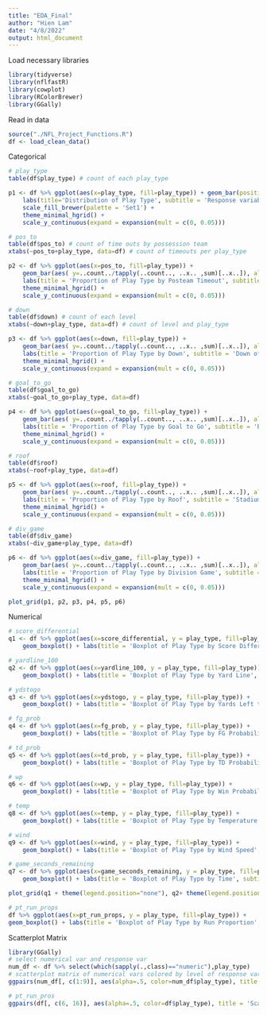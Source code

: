 ```yaml
---
title: "EDA_Final"
author: "Hien Lam"
date: "4/8/2022"
output: html_document
---
```

Load necessary libraries
```r
library(tidyverse)
library(nflfastR)
library(cowplot)
library(RColorBrewer)
library(GGally)
```
Read in data
```r
source("./NFL_Project_Functions.R")
df <- load_clean_data()
```
Categorical
```r
# play_type
table(df$play_type) # count of each play_type

p1 <- df %>% ggplot(aes(x=play_type, fill=play_type)) + geom_bar(position = 'dodge') + 
    labs(title='Distribution of Play Type', subtitle = 'Response variable', x='Play Type', y='Frequency', fill='Play Type') +
    scale_fill_brewer(palette = 'Set1') + 
    theme_minimal_hgrid() + 
    scale_y_continuous(expand = expansion(mult = c(0, 0.05)))

# pos_to
table(df$pos_to) # count of time outs by possession team
xtabs(~pos_to+play_type, data=df) # count of timeouts per play_type

p2 <- df %>% ggplot(aes(x=pos_to, fill=play_type)) + 
    geom_bar(aes( y=..count../tapply(..count.., ..x.. ,sum)[..x..]), alpha=1) + 
    labs(title = 'Proportion of Play Type by Posteam Timeout', subtitle = 'Number of timeouts retained by possession team', x='Timeout', y='Proportion', fill='Play Type') + scale_fill_brewer(palette = 'Set1') + 
    theme_minimal_hgrid() + 
    scale_y_continuous(expand = expansion(mult = c(0, 0.05)))

# down
table(df$down) # count of each level
xtabs(~down+play_type, data=df) # count of level and play_type

p3 <- df %>% ggplot(aes(x=down, fill=play_type)) + 
    geom_bar(aes( y=..count../tapply(..count.., ..x.. ,sum)[..x..]), alpha=1) + 
    labs(title = 'Proportion of Play Type by Down', subtitle = 'Down of the given play', x='Down', y='Proportion', fill='Play Type') + scale_fill_brewer(palette = 'Set1') + 
    theme_minimal_hgrid() + 
    scale_y_continuous(expand = expansion(mult = c(0, 0.05)))

# goal_to_go
table(df$goal_to_go)
xtabs(~goal_to_go+play_type, data=df)

p4 <- df %>% ggplot(aes(x=goal_to_go, fill=play_type)) + 
    geom_bar(aes( y=..count../tapply(..count.., ..x.. ,sum)[..x..]), alpha=1) + 
    labs(title = 'Proportion of Play Type by Goal to Go', subtitle = 'Binary indicator if the posteam is in a goal down situation', x='Goal to Go', y='Proportion', fill='Play Type') + scale_fill_brewer(palette = 'Set1') + 
    theme_minimal_hgrid() + 
    scale_y_continuous(expand = expansion(mult = c(0, 0.05)))

# roof
table(df$roof)
xtabs(~roof+play_type, data=df)

p5 <- df %>% ggplot(aes(x=roof, fill=play_type)) + 
    geom_bar(aes( y=..count../tapply(..count.., ..x.. ,sum)[..x..]), alpha=1) + 
    labs(title = 'Proportion of Play Type by Roof', subtitle = 'Stadium roof type: closed, dome, open, outdoors, retractable', x='Roof', y='Proportion', fill='Play Type') + scale_fill_brewer(palette = 'Set1') + 
    theme_minimal_hgrid() + 
    scale_y_continuous(expand = expansion(mult = c(0, 0.05)))

# div_game
table(df$div_game)
xtabs(~div_game+play_type, data=df)

p6 <- df %>% ggplot(aes(x=div_game, fill=play_type)) + 
    geom_bar(aes( y=..count../tapply(..count.., ..x.. ,sum)[..x..]), alpha=1) + 
    labs(title = 'Proportion of Play Type by Division Game', subtitle = 'Binary indicator if the given game was a division game', x='Division Game', y='Proportion', fill='Play Type') + scale_fill_brewer(palette = 'Set1') + 
    theme_minimal_hgrid() + 
    scale_y_continuous(expand = expansion(mult = c(0, 0.05)))

plot_grid(p1, p2, p3, p4, p5, p6)
```
Numerical
```r
# score_differential
q1 <- df %>% ggplot(aes(x=score_differential, y = play_type, fill=play_type)) + 
    geom_boxplot() + labs(title = 'Boxplot of Play Type by Score Differential', subtitle = 'Between posteam and defteam at the start of the play', x='Score Differential', y='Play Type') + scale_fill_brewer(palette = 'Set1') + coord_flip() + theme_half_open()

# yardline_100
q2 <- df %>% ggplot(aes(x=yardline_100, y = play_type, fill=play_type)) + 
    geom_boxplot() + labs(title = 'Boxplot of Play Type by Yard Line', subtitle = "Distance from the opponent's endzone for the posteam", x='Yard line', y = 'Play Type') + scale_fill_brewer(palette = 'Set1') + coord_flip() + theme_half_open()

# ydstogo
q3 <- df %>% ggplot(aes(x=ydstogo, y = play_type, fill=play_type)) + 
    geom_boxplot() + labs(title = 'Boxplot of Play Type by Yards Left to Go', subtitle = "From first down marker or endzone in goal down situations", x='Yards to go', y='Play Type') + scale_fill_brewer(palette = 'Set1') + coord_flip() + theme_half_open()

# fg_prob
q4 <- df %>% ggplot(aes(x=fg_prob, y = play_type, fill=play_type)) + 
    geom_boxplot() + labs(title = 'Boxplot of Play Type by FG Probability', subtitle = "Predicted probability of the posteam scoring a FG next", x='Field goal probability', y ='Play Type') + scale_fill_brewer(palette = 'Set1') + coord_flip() + theme_half_open()

# td_prob
q5 <- df %>% ggplot(aes(x=td_prob, y = play_type, fill=play_type)) + 
    geom_boxplot() + labs(title = 'Boxplot of Play Type by TD Probability', subtitle = "Predicted probability of the posteam scoring a TD next", x='Tochdown probability', y='Play Type') + scale_fill_brewer(palette = 'Set1') + coord_flip() + theme_half_open()

# wp
q6 <- df %>% ggplot(aes(x=wp, y = play_type, fill=play_type)) + 
    geom_boxplot() + labs(title = 'Boxplot of Play Type by Win Probability', subtitle = "For posteam given current situation at start of the play", x='Win probability', y='Play Type') + scale_fill_brewer(palette = 'Set1') + coord_flip() + theme_half_open()

# temp
q8 <- df %>% ggplot(aes(x=temp, y = play_type, fill=play_type)) + 
    geom_boxplot() + labs(title = 'Boxplot of Play Type by Temperature', subtitle = "For stadium with `roof` = `outdoors`, `open`, or `retractable`", x='Temperature (Fahrenheit)', y='Play Type') + scale_fill_brewer(palette = 'Set1') + coord_flip() + theme_half_open()

# wind
q9 <- df %>% ggplot(aes(x=wind, y = play_type, fill=play_type)) + 
    geom_boxplot() + labs(title = 'Boxplot of Play Type by Wind Speed', subtitle = "For stadium with `roof` = `outdoors`, `open`, or `retractable`", x='Wind speed (MPH)', y='Play Type') + scale_fill_brewer(palette = 'Set1') + coord_flip() + theme_half_open()

# game_seconds_remaining
q7 <- df %>% ggplot(aes(x=game_seconds_remaining, y = play_type, fill=play_type)) + 
    geom_boxplot() + labs(title = 'Boxplot of Play Type by Time', subtitle = "Seconds remaining in the game", x='Time (seconds)', y='Play Type') + scale_fill_brewer(palette = 'Set1') + coord_flip() + theme_half_open()

plot_grid(q1 + theme(legend.position="none"), q2+ theme(legend.position="none"), q3+ theme(legend.position="none"), q4+ theme(legend.position="none"), q5+ theme(legend.position="none"), q6+ theme(legend.position="none"), q7+ theme(legend.position="none"), q8+ theme(legend.position="none"), q9+ theme(legend.position="none"))

# pt_run_props
df %>% ggplot(aes(x=pt_run_props, y = play_type, fill=play_type)) +
geom_boxplot() + labs(title = 'Boxplot of Play Type by Run Proportion', subtitle = 'In depth definition here', x='Run Proportion', y='Play Type', fill='Play Type') + scale_fill_brewer(palette = 'Set1') + coord_flip() + theme_half_open()
```
Scatterplot Matrix
```r
library(GGally)
# select numerical var and response var
num_df <- df %>% select(which(sapply(.,class)=="numeric"),play_type)
# scatterplot matrix of numerical vars colored by level of response var
ggpairs(num_df[, c(1:9)], aes(alpha=.5, color=num_df$play_type), title = 'Scatterplot Matrix of Quantitative Variables Grouped by Play Type') + scale_fill_brewer(palette = 'Set1')

# pt_run_pros
ggpairs(df[, c(6, 16)], aes(alpha=.5, color=df$play_type), title = 'Scatterplot Matrix of pt_run_props Grouped by Play Type') + scale_fill_brewer(palette = 'Set1')
```

